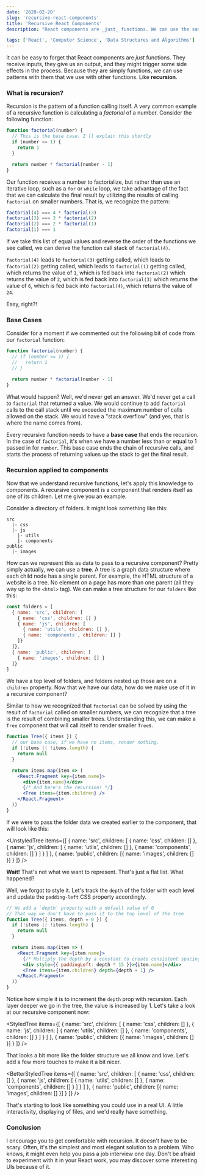 ```yaml
---
date: '2020-02-20'
slug: 'recursive-react-components'
title: 'Recursive React Components'
description: "React components are _just_ functions. We can use the same patterns on components that we do on other functions, including recursion. Let's make some recursive components."

tags: ['React', 'Computer Science', 'Data Structures and Algorithms']
---
```



It can be easy to forget that React components are _just_ functions. They receive inputs, they give us an output, and they might trigger some side effects in the process. Because they are simply functions, we can use patterns with them that we use with other functions. Like **recursion**.

### What is recursion?

Recursion is the pattern of a function calling itself. A very common example of a recursive function is calculating a _factorial_ of a number. <Marker index={1} content="A factorial is a positive number multiplied by every number between itself and 1. So <code>6!</code> is <code>6 * 5 * 4 * 3 * 2 * 1</code>." /> Consider the following function:

```javascript
function factorial(number) {
  // This is the base case. I'll explain this shortly
  if (number <= 1) {
    return 1
  }

  return number * factorial(number - 1)
}
```

Our function receives a number to factorialize, but rather than use an iterative loop, such as a `for` or `while` loop, we take advantage of the fact that we can calculate the final result by utilizing the results of calling `factorial` on smaller numbers. That is, we recognize the pattern:

```javascript
factorial(4) === 4 * factorial(3)
factorial(3) === 3 * factorial(2)
factorial(2) === 2 * factorial(1)
factorial(1) === 1
```

If we take this list of equal values and reverse the order of the functions we see called, we can derive the function call stack of `factorial(4)`.

`factorial(4)` leads to `factorial(3)` getting called, which leads to `factorial(2)` getting called, which leads to `factorial(1)` getting called, which returns the value of `1`, which is fed back into `factorial(2)` which returns the value of `2`, which is fed back into `factorial(3)` which returns the value of `6`, which is fed back into `factorial(4)`, which returns the value of `24`.

Easy, right?! <Marker index={2} content="It is. It just takes practice." />

### Base Cases

Consider for a moment if we commented out the following bit of code from our `factorial` function:

```javascript
function factorial(number) {
  // if (number <= 1) {
  //   return 1
  // }

  return number * factorial(number - 1)
}
```

What would happen? Well, we'd never get an answer. We'd never get a call to `factorial` that returned a value. We would continue to add `factorial` calls to the call stack until we exceeded the maximum number of calls allowed on the stack. We would have a "stack overflow" (and yes, that is where the name comes from).

Every recursive function needs to have a **base case** that ends the recursion. In the case of `factorial`, it's when we have a number less than or equal to 1 passed in for `number`. This base case ends the chain of recursive calls, and starts the process of returning values up the stack to get the final result.

### Recursion applied to components

Now that we understand recursive functions, let's apply this knowledge to components. A recursive component is a component that renders itself as one of its children. Let me give you an example.

Consider a directory of folders. It might look something like this:

```
src
  |- css
  |- js
    |- utils
    |- components
public
  |- images
```

How can we represent this as data to pass to a recursive component? Pretty simply actually, we can use a **tree**. A tree is a graph data structure where each child node has a single parent. For example, the HTML structure of a website is a tree. No element on a page has more than one parent (all they way up to the `<html>` tag). We can make a tree structure for our `folders` like this:

```javascript
const folders = [
  { name: 'src', children: [
    { name: 'css', children: [] }
    { name: 'js', children: [
      { name: 'utils', children: [] },
      { name: 'components', children: [] }
    ]}
  ]},
  { name: 'public', children: [
    { name: 'images', children: [] }
  ]}
]
```

We have a top level of folders, and folders nested up those are on a `children` property. Now that we have our data, how do we make use of it in a recursive component?

Similar to how we recognized that `factorial` can be solved by using the result of `factorial` called on smaller numbers, we can recognize that a tree is the result of combining smaller trees. <Marker index={3} content="One might think of it as a fractal." /> Understanding this, we can make a `Tree` component that will call itself to render smaller `Tree`s.

```jsx
function Tree({ items }) {
  // our base case, if we have no items, render nothing.
  if (!items || !items.length) {
    return null
  }

  return items.map(item => (
    <React.Fragment key={item.name}>
      <div>{item.name}</div>
      {/* And here's the recursion! */}
      <Tree items={item.children} />
    </React.Fragment>
  ))
}
```

If we were to pass the folder data we created earlier to the component, that will look like this:

<UnstyledTree
  items={[
    {
      name: 'src',
      children: [
        { name: 'css', children: [] },
        {
          name: 'js',
          children: [
            { name: 'utils', children: [] },
            { name: 'components', children: [] }
          ]
        }
      ]
    },
    { name: 'public', children: [{ name: 'images', children: [] }] }
  ]}
/>

**Wait!** That's not what we want to represent. That's just a flat list. What happened?

Well, we forgot to style it. Let's track the `depth` of the folder with each level and update the `padding-left` CSS property accordingly.

```jsx
// We add a `depth` property with a default value of 0
// That way we don't have to pass it to the top level of the tree
function Tree({ items, depth = 0 }) {
  if (!items || !items.length) {
    return null
  }

  return items.map(item => (
    <React.Fragment key={item.name}>
      {/* Multiply the depth by a constant to create consistent spacing */}
      <div style={{ paddingLeft: depth * 15 }}>{item.name}</div>
      <Tree items={item.children} depth={depth + 1} />
    </React.Fragment>
  ))
}
```

Notice how simple it is to increment the `depth` prop with recursion. Each layer deeper we go in the tree, the value is increased by 1. Let's take a look at our recursive component now:

<StyledTree
  items={[
    {
      name: 'src',
      children: [
        { name: 'css', children: [] },
        {
          name: 'js',
          children: [
            { name: 'utils', children: [] },
            { name: 'components', children: [] }
          ]
        }
      ]
    },
    { name: 'public', children: [{ name: 'images', children: [] }] }
  ]}
/>

That looks a bit more like the folder structure we all know and love. Let's add a few more touches to make it a bit nicer.

<BetterStyledTree
  items={[
    {
      name: 'src',
      children: [
        { name: 'css', children: [] },
        {
          name: 'js',
          children: [
            { name: 'utils', children: [] },
            { name: 'components', children: [] }
          ]
        }
      ]
    },
    { name: 'public', children: [{ name: 'images', children: [] }] }
  ]}
/>

That's starting to look like something you could use in a real UI. A little interactivity, displaying of files, and we'd really have something.

### Conclusion

I encourage you to get comfortable with recursion. It doesn't have to be scary. Often, it's the simplest and most elegant solution to a problem. Who knows, it might even help you pass a job interview one day. Don't be afraid to experiment with it in your React work, you may discover some interesting UIs because of it.
